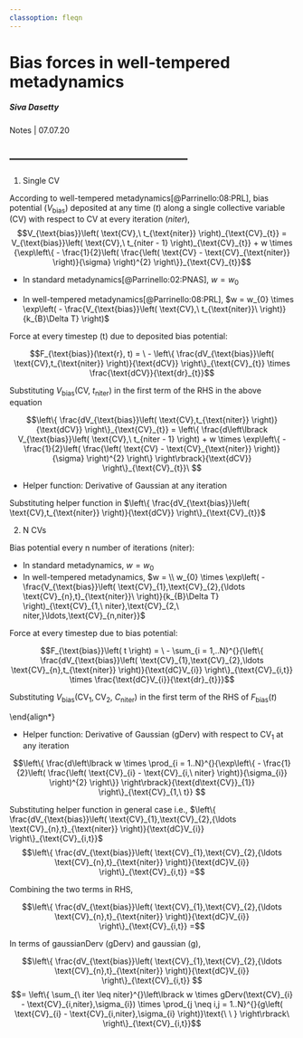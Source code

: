 ```yaml
---
classoption: fleqn
---
```


Bias forces in well-tempered metadynamics
=============================================

##### Siva Dasetty
Notes | 07.07.20

---------------------------------------------
-

1. Single CV

According to well-tempered metadynamics[@Parrinello:08:PRL], bias potential ($V_{\text{bias}}$) deposited at any time ($t$) along a single collective variable (CV) with respect to CV at every iteration ($niter$),
$$V_{\text{bias}}\left( \text{CV},\ t_{\text{niter}} \right)_{\text{CV}_{t}} = V_{\text{bias}}\left( \text{CV},\ t_{niter - 1} \right)_{\text{CV}_{t}} + w \times {\exp\left\{ - \frac{1}{2}\left( \frac{\left( \text{CV} - \text{CV}_{\text{niter}} \right)}{\sigma} \right)^{2} \right\}}_{\text{CV}_{t}}$$

-   In standard metadynamics[@Parrinello:02:PNAS], $w = w_{0}$

<!-- -   In well-tempered metadynamics[@Parrinello:08:PRL], $w = w_{0} \times \exp\left( - \frac{V_{\text{bias}}\left( CV,\ t_{\text{niter}}\  \right)}{k_{B}\Delta T} \right)_{CV_{\text{niter}}}$-->
-   In well-tempered metadynamics[@Parrinello:08:PRL], $w = w_{0} \times \exp\left( - \frac{V_{\text{bias}}\left( \text{CV},\ t_{\text{niter}}\  \right)}{k_{B}\Delta T} \right)$


Force at every timestep (t) due to deposited bias potential:

$$F_{\text{bias}}(\text{r}, t) = \  - \left\{ \frac{dV_{\text{bias}}\left( \text{CV},t_{\text{niter}} \right)}{\text{dCV}} \right\}_{\text{CV}_{t}} \times \frac{\text{dCV}}{\text{dr}_{t}}$$

Substituting $V_{\text{bias}}\left( \text{CV},\ t_{\text{niter}} \right)$ in the first term of the RHS in the above equation

$$\left\{ \frac{dV_{\text{bias}}\left( \text{CV},t_{\text{niter}} \right)}{\text{dCV}} \right\}_{\text{CV}_{t}} = \left\{ \frac{d\left\lbrack V_{\text{bias}}\left( \text{CV},\ t_{niter - 1} \right) + w \times \exp\left\{ - \frac{1}{2}\left( \frac{\left( \text{CV} - \text{CV}_{\text{niter}} \right)}{\sigma} \right)^{2} \right\} \right\rbrack}{\text{dCV}} \right\}_{\text{CV}_{t}}\ $$

- Helper function: Derivative of Gaussian at any iteration
\begin{align*}
\left\{ \frac{d\left\lbrack w \times exp\left\{ - \frac{1}{2}\left( \frac{\left( \text{CV} - \text{CV}_{\text{niter}} \right)}{\sigma} \right)^{2} \right\} \right\rbrack}{\text{dCV}} \right\}_{CV_{t}} \\ 
\quad = \left\{ - w \times \frac{\left( \text{CV} -  \text{CV}_{\text{niter}} \right)}{\sigma^{2}}\exp\left\{ - \frac{1}{2}\left( \frac{\left( \text{CV} - \text{CV}_{\text{niter}} \right)}{\sigma} \right)^{2} \right\} \right\}_{\text{CV}_{t}}
\end{align*}

Substituting helper function in
$\left\{ \frac{dV_{\text{bias}}\left( \text{CV},t_{\text{niter}} \right)}{\text{dCV}} \right\}_{\text{CV}_{t}}$

\begin{align*}
\left\{ \frac{dV_{\text{bias}}\left( \text{CV},t_{\text{niter}} \right)}{\text{dCV}} \right\}_{\text{CV}_{t}} =
\end{align*}
\begin{align*}
\Biggl\{ \sum_{\ iter \leq niter - 1}^{}\left\lbrack - w \times \frac{\left( \text{CV} - \text{CV}_{\text{niter}} \right)}{\sigma^{2}}\exp\left\{ - \frac{1}{2}\left( \frac{\left( \text{CV} - \text{CV}_{\text{niter}} \right)}{\sigma} \right)^{2} \right\} \right\rbrack\ \\
- w \times \frac{\left( \text{CV} - \text{CV}_{\text{niter}} \right)}{\sigma^{2}}\exp\left\{ - \frac{1}{2}\left( \frac{\left( \text{CV} - \text{CV}_{\text{niter}} \right)}{\sigma} \right)^{2} \right\}\  \Biggr\}_{\text{CV}_{t}}
\end{align*}

2. N CVs

Bias potential every n number of iterations (niter):

\begin{align*}
V_{\text{bias}}\left( \text{CV}_{1},\text{CV}_{2},\ldots\text{CV}_{n},\ t_{\text{niter}} \right)_{\text{CV}_{1,t},\text{CV}_{2,t},\ldots,\text{CV}_{n,t}} \\
= V_{\text{bias}}\left( \text{CV}_{1},\text{CV}_{2},{\ldots \text{CV}_{n},t}_{niter - 1} \right)_{\text{CV}_{1,t},\text{CV}_{2,t},\ldots,\text{CV}_{n,t}} \\
+ w \times {\prod_{i = 1..N}^{}{\exp\left\{ - \frac{1}{2}\left( \frac{\left( \text{CV}_{i} - \text{CV}_{i,\ niter} \right)}{\sigma_{i}} \right)^{2} \right\}}}_{\text{CV}_{i,\ t}}
\end{align*}

- In standard metadynamics, $w = w_{0}$
- In well-tempered metadynamics, $w = \\ w_{0} \times \exp\left( - \frac{V_{\text{bias}}\left( \text{CV}_{1},\text{CV}_{2},{\ldots \text{CV}_{n},t}_{\text{niter}}\  \right)}{k_{B}\Delta T} \right)_{\text{CV}_{1,\ niter},\text{CV}_{2,\ niter,}\ldots,\text{CV}_{n,niter}}$

Force at every timestep due to bias potential:

$$F_{\text{bias}}\left( t \right) = \  - \sum_{i = 1,..N}^{}{\left\{ \frac{dV_{\text{bias}}\left( \text{CV}_{1},\text{CV}_{2},\ldots \text{CV}_{n},t_{\text{niter}} \right)}{\text{dC}V_{i}} \right\}_{\text{CV}_{i,t}} \times \frac{\text{dC}V_{i}}{\text{dr}_{t}}}$$

Substituting
$V_{\text{bias}}\left( \text{CV}_{1},\text{CV}_{2},\ C_{\text{niter}} \right)$ in the
first term of the RHS of $F_{\text{bias}}\left( t \right)$

\begin{align*}
\left\{ \frac{dV_{\text{bias}}\left( \text{CV}_{1},\text{CV}_{2},{\ldots \text{CV}_{n},t}_{\text{niter}} \right)}{\text{dC}V_{i}} \right\}_{\text{CV}_{i,t}} = 
\end{align*}
\begin{align*}
\Biggl\{ \frac{d\left\lbrack V_{\text{bias}}\left( \text{CV}_{1},\text{CV}_{2},\ {\ldots \text{CV}_{n},t}_{niter - 1} \right) + w \times \prod_{i = 1..N}^{}{\exp\left\{ - \frac{1}{2}\left( \frac{\left( \text{CV}_{i} - \text{CV}_{i,\ niter} \right)}{\sigma_{i}} \right)^{2} \right\}} \right\rbrack}{\text{dC}V_{i}} \Biggr\}_{\text{CV}_{i,t}}\ 
\end{align*}

- Helper function: Derivative of Gaussian (gDerv) with respect to $\text{CV}_{1}$ at any iteration 

$$\left\{ \frac{d\left\lbrack w \times \prod_{i = 1..N}^{}{\exp\left\{ - \frac{1}{2}\left( \frac{\left( \text{CV}_{i} - \text{CV}_{i,\ niter} \right)}{\sigma_{i}} \right)^{2} \right\}} \right\rbrack}{\text{d\text{CV}}_{1}} \right\}_{\text{CV}_{1,\ t}} $$
\begin{align*}
= \Biggl\{ - w \times \frac{\left( \text{CV}_{1} - \text{CV}_{1,niter} \right)}{\sigma_{1}^{2}}\exp\left\{ - \frac{1}{2}\left( \frac{\left( \text{CV}_{1} - \text{CV}_{1,\ niter} \right)}{\sigma_{1}} \right)^{2} \right\} \\
\times \prod_{i = 2..N}^{}{\exp\left\{ - \frac{1}{2}\left( \frac{\left( \text{CV}_{i} - \text{CV}_{i,\ niter} \right)}{\sigma_{i}} \right)^{2} \right\}} \Biggr\}_{\text{CV}_{1.t}}
\end{align*}


Substituting helper function in general case i.e., $\left\{ \frac{dV_{\text{bias}}\left( \text{CV}_{1},\text{CV}_{2},{\ldots \text{CV}_{n},t}_{\text{niter}} \right)}{\text{dC}V_{i}} \right\}_{\text{CV}_{i,t}}$
$$\left\{ \frac{dV_{\text{bias}}\left( \text{CV}_{1},\text{CV}_{2},{\ldots \text{CV}_{n},t}_{\text{niter}} \right)}{\text{dC}V_{i}} \right\}_{\text{CV}_{i,t}} =$$
\begin{align*}
\Biggl\{ \sum_{\ iter \leq niter - 1}^{}\Biggl\lbrack - w \times \frac{\left( \text{CV}_{i} - \text{CV}_{i,niter} \right)}{\sigma_{i}^{2}}\exp\left\{ - \frac{1}{2}\left( \frac{\left( \text{CV}_{i} - \text{CV}_{i,\ niter} \right)}{\sigma_{i}} \right)^{2} \right\} \\ 
\times \prod_{j \neq i,j = 1..N}^{}{\exp\left\{ - \frac{1}{2}\left( \frac{\left( \text{CV}_{i} - \text{CV}_{i,\ niter} \right)}{\sigma_{i}} \right)^{2} \right\}}\text{\ \ } \Biggr\rbrack\ \\
\\
- w \times \frac{\left( \text{CV}_{i} - \text{CV}_{i,niter} \right)}{\sigma_{i}^{2}}\exp\left\{ - \frac{1}{2}\left( \frac{\left( \text{CV}_{i} - \text{CV}_{i,\ niter} \right)}{\sigma_{i}} \right)^{2} \right\} \\
  \times \prod_{j \neq i,j = 1..N}^{}{\exp\left\{ - \frac{1}{2}\left( \frac{\left( \text{CV}_{i} - _\text{CV}{i,niter} \right)}{\sigma_{i}} \right)^{2} \right\}}\text{\ \ } \Biggr\}_{\text{CV}_{i,t}}
\end{align*}

Combining the two terms in RHS,

$$\left\{ \frac{dV_{\text{bias}}\left( \text{CV}_{1},\text{CV}_{2},{\ldots \text{CV}_{n},t}_{\text{niter}} \right)}{\text{dC}V_{i}} \right\}_{\text{CV}_{i,t}} =$$
\begin{align*}
\Bigg\{ \sum_{\ iter \leq niter}^{}\Biggl\lbrack - w \times \frac{\left( \text{CV}_{i} - \text{CV}_{i,niter} \right)}{\sigma_{i}^{2}}\exp\left\{ - \frac{1}{2}\left( \frac{\left( \text{CV}_{i} - \text{CV}_{i,\ niter} \right)}{\sigma_{i}} \right)^{2} \right\} \\
\times \prod_{j \neq i,j = 1..N}^{}{\exp\left\{ - \frac{1}{2}\left( \frac{\left( \text{CV}_{i} - \text{CV}_{i,\ niter} \right)}{\sigma_{i}} \right)^{2} \right\}}\text{\ \ } \Biggr\rbrack\  \Biggr\}_{\text{CV}_{i,t}}
\end{align*}

In terms of gaussianDerv (gDerv) and gaussian (g),

$$\left\{ \frac{dV_{\text{bias}}\left( \text{CV}_{1},\text{CV}_{2},{\ldots \text{CV}_{n},t}_{\text{niter}} \right)}{\text{dC}V_{i}} \right\}_{\text{CV}_{i,t}} $$
$$= \left\{ \sum_{\ iter \leq niter}^{}\left\lbrack w \times gDerv(\text{CV}_{i} - \text{CV}_{i,niter},\sigma_{i}) \times \prod_{j \neq i,j = 1..N}^{}{g\left( \text{CV}_{i} - \text{CV}_{i,niter},\sigma_{i} \right)}\text{\ \ } \right\rbrack\  \right\}_{\text{CV}_{i,t}}$$



